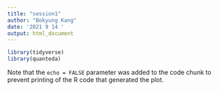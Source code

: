 ```yaml
---
title: "session1"
author: "Bokyung Kang"
date: '2021 9 14 '
output: html_document
---
```



```r
library(tidyverse)
library(quanteda)
```

Note that the `echo = FALSE` parameter was added to the code chunk to prevent printing of the R code that generated the plot.
